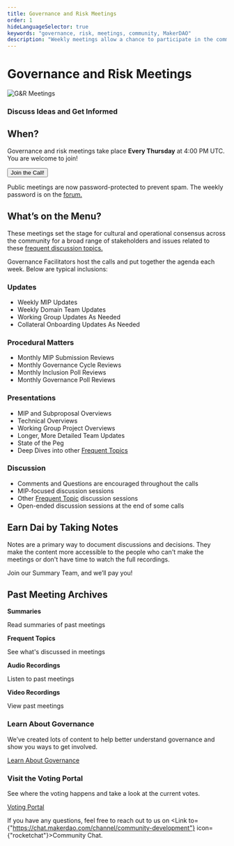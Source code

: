 ```yaml
---
title: Governance and Risk Meetings
order: 1
hideLanguageSelector: true
keywords: "governance, risk, meetings, community, MakerDAO"
description: "Weekly meetings allow a chance to participate in the community and help shape the future of Maker."
---
```


# Governance and Risk Meetings

<InfoBlock>

![G&R Meetings](/images/governance-meeting-call-8-20-2020.png)

<Box>

### Discuss Ideas and Get Informed

</Box>

</InfoBlock>

## When?

Governance and risk meetings take place **Every Thursday** at 4:00 PM UTC.
You are welcome to join!

<Button to="https://zoom.us/j/697074715"> 
  Join the Call!
</Button>

<Callout icon="warning">

Public meetings are now password-protected to prevent spam. The weekly password is on the [forum.](https://forum.makerdao.com/c/governance/gnr)

</Callout>

## What’s on the Menu?

These meetings set the stage for cultural and operational consensus across the community for a broad range of stakeholders and issues related to these [frequent discussion topics.](https://community-development.makerdao.com/governance/common-topics)

Governance Facilitators host the calls and put together the agenda each week. Below are typical inclusions:

<Tout>
<Box>

### Updates 

- Weekly MIP Updates
- Weekly Domain Team Updates
- Working Group Updates As Needed
- Collateral Onboarding Updates As Needed

</Box>

<Box>

### Procedural Matters 

- Monthly MIP Submission Reviews
- Monthly Governance Cycle Reviews
- Monthly Inclusion Poll Reviews
- Monthly Governance Poll Reviews

</Box>

</Tout>

<Tout>

<Box>

### Presentations 

- MIP and Subproposal Overviews
- Technical Overviews
- Working Group Project Overviews
- Longer, More Detailed Team Updates
- State of the Peg
- Deep Dives into other [Frequent Topics](https://community-development.makerdao.com/governance/common-topics)

</Box>

<Box>

### Discussion

- Comments and Questions are encouraged throughout the calls
- MIP-focused discussion sessions
- Other [Frequent Topic](https://community-development.makerdao.com/governance/common-topics) discussion sessions
- Open-ended discussion sessions at the end of some calls

</Box>

</Tout>

## Earn Dai by Taking Notes 

Notes are a primary  way to document discussions and decisions. They make the content more accessible to the people who can't make the meetings or don't have time to watch the full recordings.

<Link to="/notes/take-notes">Join our Summary Team, and we’ll pay you!</Link>


## Past Meeting Archives

<List>

<Link to="https://community-portal-staging.makerfoundation.com/en/">

**Summaries**

Read summaries of past meetings

</Link>

<Link to="https://community-development.makerdao.com/">

**Frequent Topics**

See what's discussed in meetings

</Link>

<Link to="https://community-development.makerdao.com/">

**Audio Recordings**

Listen to past meetings

</Link>

<Link to="https://community-development.makerdao.com/">

**Video Recordings**

View past meetings

</Link>

</List>



<Column> 

<Box>

### Learn About Governance

We’ve created lots of content to help better understand governance and show you ways to get involved.

[Learn About Governance](/en/learn/governance/)

</Box>

<Box>

### Visit the Voting Portal

See where the voting happens and take a look at the current votes.

[Voting Portal](https://vote.makerdao.com/)

</Box>

</Column>

<Callout icon="question_o">

If you have any questions, feel free to reach out to us on <Link to={"https://chat.makerdao.com/channel/community-development"} icon={"rocketchat"}>Community Chat.</Link>

</Callout>
